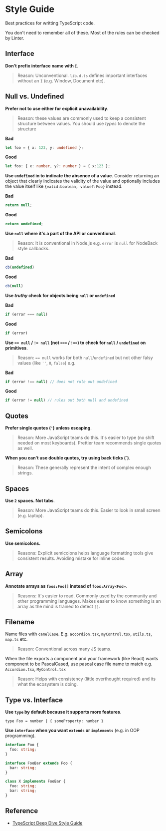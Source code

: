 # Style Guide

Best practices for writting TypeScript code.

You don't need to remember all of these. Most of the rules can be checked by Linter.

## Interface

**Don't prefix interface name with `I`**.

> Reason: Unconventional. `lib.d.ts` defines important interfaces without an `I` (e.g. Window, Document etc).


## Null vs. Undefined

**Prefer not to use either for explicit unavailability**.

> Reason: these values are commonly used to keep a consistent structure between values. You should use *types* to denote the structure

**Bad**
```ts
let foo = { x: 123, y: undefined };
```

**Good**
```ts
let foo: { x: number, y?: number } = { x:123 };
```

**Use `undefined` in to indicate the absence of a value**. Consider returning an object that clearly indicates the validity of the value and optionally includes the value itself like `{valid:boolean, value?:Foo}` instead.

**Bad**
```ts
return null;
```
**Good**
```ts
return undefined;
```

**Use `null` where it's a part of the API or conventional**.

> Reason: It is conventional in Node.js e.g. `error` is `null` for NodeBack style callbacks.

**Bad**
```ts
cb(undefined)
```
**Good**
```ts
cb(null)
```

**Use *truthy* check for **objects** being `null` or `undefined`**

**Bad**
```ts
if (error === null)
```
**Good**
```ts
if (error)
```

**Use `== null` / `!= null` (not `===` / `!==`) to check for `null` / `undefined` on primitives**.

> Reason: `== null` works for both `null`/`undefined` but not other falsy values (like `''`, `0`, `false`) e.g.

**Bad**
```ts
if (error !== null) // does not rule out undefined
```
**Good**
```ts
if (error != null) // rules out both null and undefined
```


## Quotes

**Prefer single quotes (`'`) unless escaping**.

> Reason: More JavaScript teams do this. It's easier to type (no shift needed on most keyboards). Prettier team recommends single quotes as well.


**When you can't use double quotes, try using back ticks (\`)**.

> Reason: These generally represent the intent of complex enough strings.


## Spaces

**Use `2` spaces. Not tabs**.

> Reason: More JavaScript teams do this. Easier to look in small screen (e.g. laptop).


## Semicolons

**Use semicolons.**

> Reasons: Explicit semicolons helps language formatting tools give consistent results. Avoiding mistake for inline codes.


## Array

**Annotate arrays as `foos:Foo[]` instead of `foos:Array<Foo>`**.

> Reasons: It's easier to read. Commonly used by the community and other programming languages. Makes easier to know something is an array as the mind is trained to detect `[]`.


## Filename

Name files with `camelCase`. E.g. `accordion.tsx`, `myControl.tsx`, `utils.ts`, `map.ts` etc.

> Reason: Conventional across many JS teams.

When the file exports a component and your framework (like React) wants component to be PascalCased, use pascal case file name to match e.g. `Accordion.tsx`, `MyControl.tsx`

> Reason: Helps with consistency (little overthought required) and its what the ecosystem is doing.


## Type vs. Interface

**Use `type` by default because it supports more features**.
```
type Foo = number | { someProperty: number }
```

**Use `interface` when you want `extends` or `implements`** (e.g. in OOP programming).
```ts
interface Foo {
  foo: string;
}

interface FooBar extends Foo {
  bar: string;
}

class X implements FooBar {
  foo: string;
  bar: string;
}
```


## Reference

- [TypeScript Deep Dive Style Guide](https://basarat.gitbook.io/typescript/styleguide)
